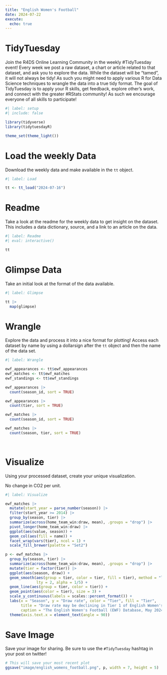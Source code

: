 ```yaml
---
title: "English Women's Football"
date: 2024-07-22
execute: 
  echo: true
---
```


# TidyTuesday

Join the R4DS Online Learning Community in the weekly #TidyTuesday event!
Every week we post a raw dataset, a chart or article related to that dataset, and ask you to explore the data.
While the dataset will be “tamed”, it will not always be tidy! As such you might need to apply various R for Data Science techniques to wrangle the data into a true tidy format.
The goal of TidyTuesday is to apply your R skills, get feedback, explore other’s work, and connect with the greater #RStats community!
As such we encourage everyone of all skills to participate!

```r
#| label: setup
#| include: false

library(tidyverse)
library(tidytuesdayR)

theme_set(theme_light())
```

# Load the weekly Data

Download the weekly data and make available in the `tt` object.

```r
#| label: Load

tt <- tt_load("2024-07-16")
```

# Readme

Take a look at the readme for the weekly data to get insight on the dataset.
This includes a data dictionary, source, and a link to an article on the data.

```r
#| label: Readme
#| eval: interactive()

tt

```

# Glimpse Data

Take an initial look at the format of the data available.

```r
#| label: Glimpse

tt |> 
  map(glimpse)

```

# Wrangle

Explore the data and process it into a nice format for plotting! Access each dataset by name by using a dollarsign after the `tt` object and then the name of the data set.

```r
#| label: Wrangle

ewf_appearances <- tt$ewf_appearances
ewf_matches <- tt$ewf_matches
ewf_standings <- tt$ewf_standings
```

```r
ewf_appearances |> 
  count(season_id, sort = TRUE)

ewf_appearances |> 
  count(tier, sort = TRUE)

ewf_matches |> 
  count(season_id, sort = TRUE)

ewf_matches |> 
  count(season, tier, sort = TRUE)

  
```

# Visualize

Using your processed dataset, create your unique visualization.

No change in CO2 per unit.

```r
#| label: Visualize

ewf_matches |> 
  mutate(start_year = parse_number(season)) |> 
  filter(start_year >= 2014) |> 
  group_by(season, tier) |> 
  summarize(across(home_team_win:draw, mean), .groups = "drop") |> 
  pivot_longer(home_team_win:draw) |> 
  ggplot(aes(value, season)) +
  geom_col(aes(fill = name)) +
  facet_wrap(vars(tier), ncol = 1) +
  scale_fill_brewer(palette = "Set2")
```

```r

p <- ewf_matches |> 
  group_by(season, tier) |> 
  summarize(across(home_team_win:draw, mean), .groups = "drop") |> 
  mutate(tier = factor(tier)) |> 
  ggplot(aes(season, draw)) +
  geom_smooth(aes(group = tier, color = tier, fill = tier), method = "lm",
              lty = 2, alpha = 1/5) +
  geom_line(aes(group = tier, color = tier)) +
  geom_point(aes(color = tier), size = 3) +
  scale_y_continuous(labels = scales::percent_format()) +
  labs(x = "Season", y = "Draw rate", color = "Tier", fill = "Tier",
       title = "Draw rate may be declining in Tier 1 of English Women's Football",
       caption = "The English Women's Football (EWF) Database, May 2024") +
  theme(axis.text.x = element_text(angle = 90))
```

# Save Image

Save your image for sharing. Be sure to use the `#TidyTuesday` hashtag in your post on twitter! 

```r

# This will save your most recent plot
ggsave("image/english_womens_football.png", p, width = 7, height = 5)
```
